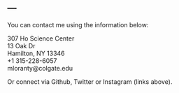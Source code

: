---
---

<link rel="stylesheet" href="styles.css" type="text/css">

You can contact me using the information below: 


307 Ho Science Center<br>
13 Oak Dr<br>
Hamilton, NY 13346<br>
+1 315-228-6057<br>
mloranty@colgate.edu<br>

Or connect via Github, Twitter or Instagram (links above).